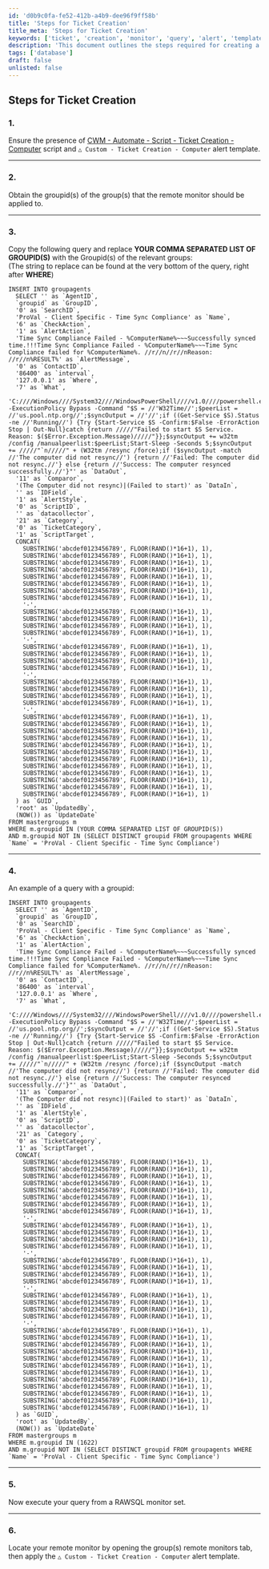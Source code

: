```yaml
---
id: 'd0b9c0fa-fe52-412b-a4b9-dee96f9ff58b'
title: 'Steps for Ticket Creation'
title_meta: 'Steps for Ticket Creation'
keywords: ['ticket', 'creation', 'monitor', 'query', 'alert', 'template']
description: 'This document outlines the steps required for creating a ticket in ConnectWise Automate, including necessary scripts, obtaining group IDs, and executing SQL queries for remote monitors.'
tags: ['database']
draft: false
unlisted: false
---
```

## Steps for Ticket Creation

### 1.
Ensure the presence of [CWM - Automate - Script - Ticket Creation - Computer](https://proval.itglue.com/DOC-5078775-9098338) script and `△ Custom - Ticket Creation - Computer` alert template.

---

### 2.
Obtain the groupid(s) of the group(s) that the remote monitor should be applied to.

---

### 3.
Copy the following query and replace **YOUR COMMA SEPARATED LIST OF GROUPID(S)** with the Groupid(s) of the relevant groups:  
(The string to replace can be found at the very bottom of the query, right after **WHERE**)

```
INSERT INTO groupagents 
  SELECT '' as `AgentID`,
  `groupid` as `GroupID`,
  '0' as `SearchID`,
  'ProVal - Client Specific - Time Sync Compliance' as `Name`,
  '6' as `CheckAction`,
  '1' as `AlertAction`,
  'Time Sync Compliance Failed - %ComputerName%~~~Successfully synced time.!!!Time Sync Compliance Failed - %ComputerName%~~~Time Sync Compliance failed for %ComputerName%. //r//n//r//nReason: //r//n%RESULT%' as `AlertMessage`,
  '0' as `ContactID`,
  '86400' as `interval`,
  '127.0.0.1' as `Where`,
  '7' as `What`,
  'C:////Windows////System32////WindowsPowerShell////v1.0////powershell.exe -ExecutionPolicy Bypass -Command "$S = //'W32Time//';$peerList = //'us.pool.ntp.org//';$syncOutput = //'//';if ((Get-Service $S).Status -ne //'Running//') {Try {Start-Service $S -Confirm:$False -ErrorAction Stop | Out-Null}catch {return /////"Failed to start $S Service. Reason: $($Error.Exception.Message)/////"}};$syncOutput += w32tm /config /manualpeerlist:$peerList;Start-Sleep -Seconds 5;$syncOutput += /////"`n/////" + (W32tm /resync /force);if ($syncOutput -match //'The computer did not resync//') {return //'Failed: The computer did not resync.//'} else {return //'Success: The computer resynced successfully.//'}"' as `DataOut`,
  '11' as `Comparor`,
  '(The Computer did not resync)|(Failed to start)' as `DataIn`,
  '' as `IDField`,
  '1' as `AlertStyle`,
  '0' as `ScriptID`,
  '' as `datacollector`,
  '21' as `Category`,
  '0' as `TicketCategory`,
  '1' as `ScriptTarget`,
  CONCAT(
    SUBSTRING('abcdef0123456789', FLOOR(RAND()*16+1), 1),
    SUBSTRING('abcdef0123456789', FLOOR(RAND()*16+1), 1),
    SUBSTRING('abcdef0123456789', FLOOR(RAND()*16+1), 1),
    SUBSTRING('abcdef0123456789', FLOOR(RAND()*16+1), 1),
    SUBSTRING('abcdef0123456789', FLOOR(RAND()*16+1), 1),
    SUBSTRING('abcdef0123456789', FLOOR(RAND()*16+1), 1),
    SUBSTRING('abcdef0123456789', FLOOR(RAND()*16+1), 1),
    SUBSTRING('abcdef0123456789', FLOOR(RAND()*16+1), 1),
    '-',
    SUBSTRING('abcdef0123456789', FLOOR(RAND()*16+1), 1),
    SUBSTRING('abcdef0123456789', FLOOR(RAND()*16+1), 1),
    SUBSTRING('abcdef0123456789', FLOOR(RAND()*16+1), 1),
    SUBSTRING('abcdef0123456789', FLOOR(RAND()*16+1), 1),
    '-',
    SUBSTRING('abcdef0123456789', FLOOR(RAND()*16+1), 1),
    SUBSTRING('abcdef0123456789', FLOOR(RAND()*16+1), 1),
    SUBSTRING('abcdef0123456789', FLOOR(RAND()*16+1), 1),
    SUBSTRING('abcdef0123456789', FLOOR(RAND()*16+1), 1),
    '-',
    SUBSTRING('abcdef0123456789', FLOOR(RAND()*16+1), 1),
    SUBSTRING('abcdef0123456789', FLOOR(RAND()*16+1), 1),
    SUBSTRING('abcdef0123456789', FLOOR(RAND()*16+1), 1),
    SUBSTRING('abcdef0123456789', FLOOR(RAND()*16+1), 1),
    '-',
    SUBSTRING('abcdef0123456789', FLOOR(RAND()*16+1), 1),
    SUBSTRING('abcdef0123456789', FLOOR(RAND()*16+1), 1),
    SUBSTRING('abcdef0123456789', FLOOR(RAND()*16+1), 1),
    SUBSTRING('abcdef0123456789', FLOOR(RAND()*16+1), 1),
    SUBSTRING('abcdef0123456789', FLOOR(RAND()*16+1), 1),
    SUBSTRING('abcdef0123456789', FLOOR(RAND()*16+1), 1),
    SUBSTRING('abcdef0123456789', FLOOR(RAND()*16+1), 1),
    SUBSTRING('abcdef0123456789', FLOOR(RAND()*16+1), 1),
    SUBSTRING('abcdef0123456789', FLOOR(RAND()*16+1), 1),
    SUBSTRING('abcdef0123456789', FLOOR(RAND()*16+1), 1),
    SUBSTRING('abcdef0123456789', FLOOR(RAND()*16+1), 1),
    SUBSTRING('abcdef0123456789', FLOOR(RAND()*16+1), 1)
  ) as `GUID`,
  'root' as `UpdatedBy`,
  (NOW()) as `UpdateDate`
FROM mastergroups m
WHERE m.groupid IN (YOUR COMMA SEPARATED LIST OF GROUPID(S))
AND m.groupid NOT IN (SELECT DISTINCT groupid FROM groupagents WHERE `Name` = 'ProVal - Client Specific - Time Sync Compliance')
```

---

### 4.
An example of a query with a groupid:

```
INSERT INTO groupagents 
  SELECT '' as `AgentID`,
  `groupid` as `GroupID`,
  '0' as `SearchID`,
  'ProVal - Client Specific - Time Sync Compliance' as `Name`,
  '6' as `CheckAction`,
  '1' as `AlertAction`,
  'Time Sync Compliance Failed - %ComputerName%~~~Successfully synced time.!!!Time Sync Compliance Failed - %ComputerName%~~~Time Sync Compliance failed for %ComputerName%. //r//n//r//nReason: //r//n%RESULT%' as `AlertMessage`,
  '0' as `ContactID`,
  '86400' as `interval`,
  '127.0.0.1' as `Where`,
  '7' as `What`,
  'C:////Windows////System32////WindowsPowerShell////v1.0////powershell.exe -ExecutionPolicy Bypass -Command "$S = //'W32Time//';$peerList = //'us.pool.ntp.org//';$syncOutput = //'//';if ((Get-Service $S).Status -ne //'Running//') {Try {Start-Service $S -Confirm:$False -ErrorAction Stop | Out-Null}catch {return /////"Failed to start $S Service. Reason: $($Error.Exception.Message)/////"}};$syncOutput += w32tm /config /manualpeerlist:$peerList;Start-Sleep -Seconds 5;$syncOutput += /////"`n/////" + (W32tm /resync /force);if ($syncOutput -match //'The computer did not resync//') {return //'Failed: The computer did not resync.//'} else {return //'Success: The computer resynced successfully.//'}"' as `DataOut`,
  '11' as `Comparor`,
  '(The Computer did not resync)|(Failed to start)' as `DataIn`,
  '' as `IDField`,
  '1' as `AlertStyle`,
  '0' as `ScriptID`,
  '' as `datacollector`,
  '21' as `Category`,
  '0' as `TicketCategory`,
  '1' as `ScriptTarget`,
  CONCAT(
    SUBSTRING('abcdef0123456789', FLOOR(RAND()*16+1), 1),
    SUBSTRING('abcdef0123456789', FLOOR(RAND()*16+1), 1),
    SUBSTRING('abcdef0123456789', FLOOR(RAND()*16+1), 1),
    SUBSTRING('abcdef0123456789', FLOOR(RAND()*16+1), 1),
    SUBSTRING('abcdef0123456789', FLOOR(RAND()*16+1), 1),
    SUBSTRING('abcdef0123456789', FLOOR(RAND()*16+1), 1),
    SUBSTRING('abcdef0123456789', FLOOR(RAND()*16+1), 1),
    SUBSTRING('abcdef0123456789', FLOOR(RAND()*16+1), 1),
    '-',
    SUBSTRING('abcdef0123456789', FLOOR(RAND()*16+1), 1),
    SUBSTRING('abcdef0123456789', FLOOR(RAND()*16+1), 1),
    SUBSTRING('abcdef0123456789', FLOOR(RAND()*16+1), 1),
    SUBSTRING('abcdef0123456789', FLOOR(RAND()*16+1), 1),
    '-',
    SUBSTRING('abcdef0123456789', FLOOR(RAND()*16+1), 1),
    SUBSTRING('abcdef0123456789', FLOOR(RAND()*16+1), 1),
    SUBSTRING('abcdef0123456789', FLOOR(RAND()*16+1), 1),
    SUBSTRING('abcdef0123456789', FLOOR(RAND()*16+1), 1),
    '-',
    SUBSTRING('abcdef0123456789', FLOOR(RAND()*16+1), 1),
    SUBSTRING('abcdef0123456789', FLOOR(RAND()*16+1), 1),
    SUBSTRING('abcdef0123456789', FLOOR(RAND()*16+1), 1),
    SUBSTRING('abcdef0123456789', FLOOR(RAND()*16+1), 1),
    '-',
    SUBSTRING('abcdef0123456789', FLOOR(RAND()*16+1), 1),
    SUBSTRING('abcdef0123456789', FLOOR(RAND()*16+1), 1),
    SUBSTRING('abcdef0123456789', FLOOR(RAND()*16+1), 1),
    SUBSTRING('abcdef0123456789', FLOOR(RAND()*16+1), 1),
    SUBSTRING('abcdef0123456789', FLOOR(RAND()*16+1), 1),
    SUBSTRING('abcdef0123456789', FLOOR(RAND()*16+1), 1),
    SUBSTRING('abcdef0123456789', FLOOR(RAND()*16+1), 1),
    SUBSTRING('abcdef0123456789', FLOOR(RAND()*16+1), 1),
    SUBSTRING('abcdef0123456789', FLOOR(RAND()*16+1), 1),
    SUBSTRING('abcdef0123456789', FLOOR(RAND()*16+1), 1),
    SUBSTRING('abcdef0123456789', FLOOR(RAND()*16+1), 1),
    SUBSTRING('abcdef0123456789', FLOOR(RAND()*16+1), 1)
  ) as `GUID`,
  'root' as `UpdatedBy`,
  (NOW()) as `UpdateDate`
FROM mastergroups m
WHERE m.groupid IN (1622)
AND m.groupid NOT IN (SELECT DISTINCT groupid FROM groupagents WHERE `Name` = 'ProVal - Client Specific - Time Sync Compliance')
```

---

### 5.
Now execute your query from a RAWSQL monitor set.

---

### 6.
Locate your remote monitor by opening the group(s) remote monitors tab, then apply the `△ Custom - Ticket Creation - Computer` alert template.












